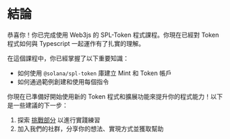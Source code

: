 
# 結論

恭喜你！你已完成使用 Web3js 的 SPL-Token 程式課程。你現在已經對 Token 程式如何與 Typescript 一起運作有了扎實的理解。

<ArticleSection name="你所學到的內容" id="what-you-learned" level="h2" />

在這個課程中，你已經掌握了以下重要知識：
- 如何使用 `@solana/spl-token` 庫建立 Mint 和 Token 帳戶
- 如何通過範例創建和使用每個指令

<ArticleSection name="下一步" id="next-steps" level="h2" />

你現在已準備好開始使用新的 Token 程式和擴展功能來提升你的程式能力！以下是一些建議的下一步：

1. 探索 [挑戰部分](/zh-HK/challenges) 以進行實踐練習
2. 加入我們的社群，分享你的想法、實現方式並獲取幫助
